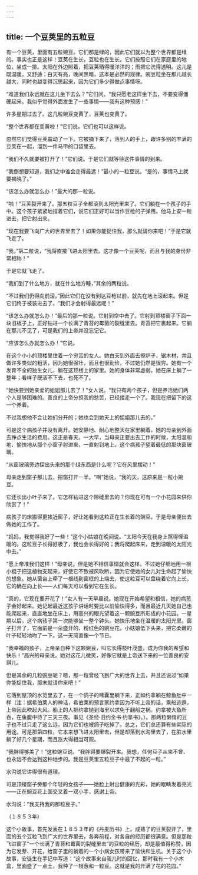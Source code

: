 ```yaml
---
---
---
```

title: 一个豆荚里的五粒豆
---




有一个豆荚，里面有五粒豌豆。它们都是绿的，因此它们就以为整个世界都是绿的。事实也正是这样！豆荚在生长，豆粒也在生长。它们按照它们在家庭里的地位，坐成一排。太阳在外边照着，把豆荚晒得暖洋洋的；雨把它洗得透明。这儿是既温暖，又舒适；白天有亮，晚间黑暗，这本是必然的规律。豌豆粒坐在那儿越长越大，同时也越变得沉思起来，因为它们多少得做点事情呀。

“难道我们永远就在这儿坐下去么？”它们问。“我只愿老这样坐下去，不要变得僵硬起来。我似乎觉得外面发生了一些事情——我有这种预感！”

许多星期过去了。这几粒豌豆变黄了，豆荚也变黄了。

“整个世界都在变黄啦！”它们说。它们也可以这样说。

忽然它们觉得豆荚震动了一下。它被摘下来了，落到人的手上，跟许多别的丰满的豆荚在一起，溜到一件马甲的口袋里去。

“我们不久就要被打开了！”它们说。于是它们就等待这件事情的到来。

“我倒想要知道，我们之中谁会走得最远！”最小的一粒豆说。“是的，事情马上就要揭晓了。”

“该怎么办就怎么办！”最大的那一粒说。

“啪！”豆荚裂开来了。那五粒豆子全都滚到太阳光里来了。它们躺在一个孩子的手中。这个孩子紧紧地捏着它们，说它们正好可以当作豆枪的子弹用。他马上安一粒进去，把它射出来。

“现在我要飞向广大的世界里去了！如果你能捉住我，那么就请你来吧！”于是它就飞走了。

“我，”第二粒说，“我将直接飞进太阳里去。这才像一个豆荚呢，而且与我的身份非常相称！”

于是它就飞走了。

“我们到了什么地方，就在什么地方睡，”其余的两粒说。

“不过我们仍得向前滚。”因此它们在没有到达豆枪以前，就先在地上滚起来。但是它们终于被装进去了。“我们才会射得最远呢！”

“该怎么办就怎么办！”最后的那一粒说。它射到空中去了。它射到顶楼窗子下面一块旧板子上，正好钻进一个长满了青苔的霉菌的裂缝里去。青苔把它裹起来。它躺在那儿不见了，可是我们的上帝并没忘记它。

“应该怎么办就怎么办！”它说。

在这个小小的顶楼里住着一个穷苦的女人。她白天到外面去擦炉子，锯木材，并且做许多类似的粗活，因为她很强壮，而且也很勤俭，不过她仍然是很穷。她有一个发育不全的独生女儿，躺在这顶楼上的家里。她的身体非常虚弱。她在床上躺了一整年；看样子既活不下去，也死不了。

“她快要到她亲爱的姐姐那儿去了！”女人说。“我只有两个孩子，但是养活她们两个人是够困难的。善良的上帝分担我的愁苦，已经接走一个了。我现在把留下的这一个养着。

不过我想他不会让她们分开的；她也会到她天上的姐姐那儿去的。”

可是这个病孩子并没有离开。她安静地、耐心地整天在家里躺着，她的母亲到外面去挣点生活的费用。这正是春天。一大早，当母亲正要出去工作的时候，太阳温和地、愉快地从那个小窗子射进来，一直射到地上。这个病孩子望着最低的那块窗玻璃。

“从窗玻璃旁边探出头来的那个绿东西是什么呢？它在风里摆动！”

母亲走到窗子那儿去，把窗打开一半。“啊”她说，“我的天，这原来是一粒小豌豆。

它还长出小叶子来了。它怎样钻进这个隙缝里去的？你现在可有一个小花园来供你欣赏了！”

病孩子的床搬得更挨近窗子，好让她看到这粒正在生长着的豌豆。于是母亲便出去做她的工作了。

“妈妈，我觉得我好了一些！”这个小姑娘在晚间说。“太阳今天在我身上照得怪温暖的。这粒豆子长得好极了，我也会长得好的；我将爬起床来，走到温暖的太阳光中去。”

“愿上帝准我们这样！”母亲说，但是她不相信事情就会这样。不过她仔细地用一根小棍子把这植物支起来，好使它不致被风吹断，因为它使她的女儿对生命起了愉快的想象。她从窗台上牵了一根线到窗框的上端去，使这粒豆可以盘绕着它向上长，它的确在向上长——人们每天可以看到它在生长。

“真的，它现在要开花了！”女人有一天早晨说。她现在开始希望和相信，她的病孩子会好起来。她记起最近这孩子讲话时要比以前愉快得多，而且最近几天她自己也能爬起来，直直地坐在床上，用高兴的眼光望着这一颗豌豆所形成的小花园。一星期以后，这个病孩子第一次能够坐一整个钟头。她快乐地坐在温暖的太阳光里。窗子打开了，它面前是一朵盛开的、粉红色的豌豆花。小姑娘低下头来，把它柔嫩的叶子轻轻地吻了一下。这一天简直像一个节日。

“我幸福的孩子，上帝亲自种下这颗豌豆，叫它长得枝叶茂盛，成为你我的希望和快乐！”高兴的母亲说。她对这花儿微笑，好像它就是上帝送下来的一位善良的安琪儿。

但是其余的几粒豌豆呢？嗯，那一粒曾经飞到广大的世界上去，并且还说过“如果你能捉住我，那末就请你来吧！”

它落到屋顶的水笕里去了，在一个鸽子的嗉囊里躺下来，正如约拿躺在鲸鱼肚中一样（注：据希伯莱人的神话，希伯莱的预言家约拿因为不听上帝的话，乘船逃遁，上帝因此吹起大风。船上的人把约拿抛到海里以求免于翻船之祸。约拿被大鱼所吞，在鱼腹中待了三天三夜。事见《圣经·旧约全书·约拿书》。）。那两粒懒惰的豆子也不过只走了这么远，因为它们也被鸽子吃掉了。总之，它们总还算有些实际的用途。可是那第四粒，它本来想飞进太阳里去，但是却落到水沟里去了，在脏水里躺了好几个星期，而且涨大得相当可观。

“我胖得够美了！”这粒豌豆说。“我胖得要爆裂开来。我想，任何豆子从来不曾、也永远不会达到这种地步的。我是豆荚里五粒豆子中最了不起的一粒。”

水沟说它讲得很有道理。

可是顶楼窗子旁那个年轻的女孩子——她脸上射出健康的光彩，她的眼睛发着亮光——正在豌豆花上面交叉着一双小手，感谢上帝。

水沟说：“我支持我的那粒豆子。”

（１８５３年）

这个小故事，首先发表在１８５３年的《丹麦历书》上。成熟了的豆荚裂开了，里面的五个豆粒飞到广大的世界里去，各奔前程，对各自的经历都很满意。但是那粒飞进窗子“一个长满了青苔和霉菌的裂缝里去”的豆粒的经历，却是最值得称赞，因为它发芽、开花，给窗子里的躺着的一个小病女孩带来了愉快和生机。关于这个小故事，安徒生在手记中写道：“这个故事来自我儿时的回忆，那时我有一个小木盒，里面盛了一点土，我种了一根葱和一粒豆。这就是我的开满了花的花园。”